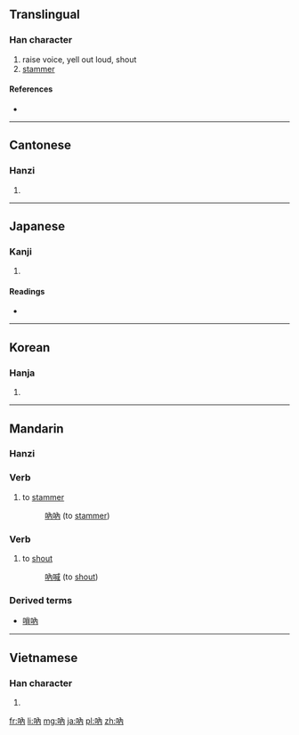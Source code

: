 {{also|呐}}
==Translingual==

===Han character===
{{Han char|rn=30|rad=口|as=04|sn=7|four=6402<sub>7</sub>|canj=口人月 (ROB)}}

# raise voice, yell out loud, shout
# [[stammer]]

====References====
* {{Han ref|kx=0179.100|dkj=03370|dj=0397.040|hdz=10588.140|uh=5436|ud=21558|bh=A76F|bd=42863}}

----

==Cantonese==

===Hanzi===
{{yue-hanzi|jyut=|y=naap6, neut6|sim=呐}}

# {{defn|lang=yue|sort=口04}}

----

==Japanese==

===Kanji===
{{ja-kanji|grade=|rs=口04}}

# {{defn|lang=ja|sort=口04}}

====Readings====
* {{ja-readings|on=[[とつ]] (totsu), [[どつ]] (dotsu)|kun=[[どもる]] (domoru)}}

----

==Korean==

===Hanja===
{{ko-hanja|hangeul=[[눌]], [[열]]|rv=nul, yeol|mr=nul, yŏl}}

# {{defn|lang=ko|sort=口04}}

----

==Mandarin==

===Hanzi===
{{cmn-hanzi|sim=呐|pin=[[nà]] ([[na4]])|wg=*<sup>4</sup>}}

===Verb===
{{cmn-verb|t|pin=nà|pint=na4|tra=吶|sim=呐|rs=口04}}

# {{literary|lang=zh-tw|skey=口04}} to [[stammer]]
#: [[吶吶]] (to [[stammer]])

===Verb===
{{cmn-verb|t|pin=nà|pint=na4|tra=吶|sim=呐|rs=口04}}

# {{literary|lang=zh-tw|skey=口04}} to [[shout]]
#: [[吶喊]] (to [[shout]])

===Derived terms===
* [[嗩吶]]

----

==Vietnamese==

===Han character===
{{vi-hantu|[[nột]]|rs=口04}}

# {{defn|lang=vi|sort=口04}}

[[fr:吶]]
[[li:吶]]
[[mg:吶]]
[[ja:吶]]
[[pl:吶]]
[[zh:吶]]